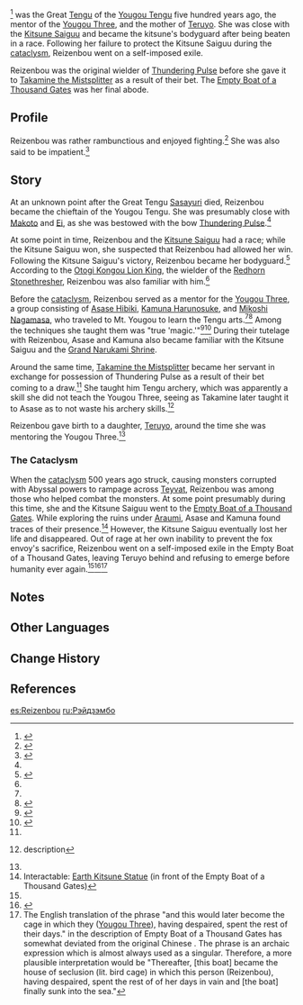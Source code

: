 {{Character Infobox
|type             = Mentioned
|region           = Inazuma

|affiliation      = Yougou Tengu
|group            = Tengu
|child            = Teruyo
}}
{{lang|'''Reizenbou'''|ja=霊善坊}}<ref name="Redhorn">{{Ref/Weapon|Redhorn Stonethresher}}</ref> was the Great [[Tengu]] of the [[Yougou Tengu]] five hundred years ago, the mentor of the [[Yougou Three]], and the mother of [[Teruyo]]. She was close with the [[Kitsune Saiguu]] and became the kitsune's bodyguard after being beaten in a race. Following her failure to protect the Kitsune Saiguu during the [[cataclysm]], Reizenbou went on a self-imposed exile.

Reizenbou was the original wielder of [[Thundering Pulse]] before she gave it to [[Takamine the Mistsplitter]] as a result of their bet. The [[Empty Boat of a Thousand Gates]] was her final abode.

==Profile==
Reizenbou was rather rambunctious and enjoyed fighting.<ref name="ShiRem">{{Ref/ArtiSet|Shimenawa's Reminiscence}}</ref> She was also said to be impatient.<ref name="ThunPulse">{{Ref/Weapon|Thundering Pulse}}</ref>

==Story==
At an unknown point after the Great Tengu [[Sasayuri]] died, Reizenbou became the chieftain of the Yougou Tengu. She was presumably close with [[Makoto]] and [[Ei]], as she was bestowed with the bow [[Thundering Pulse]].<ref name="ThunPulse" />

At some point in time, Reizenbou and the [[Kitsune Saiguu]] had a race; while the Kitsune Saiguu won, she suspected that Reizenbou had allowed her win. Following the Kitsune Saiguu's victory, Reizenbou became her bodyguard.<ref>{{Ref/Weapon|Hakushin Ring}}</ref> According to the [[Otogi King|Otogi Kongou Lion King]], the wielder of the [[Redhorn Stonethresher]], Reizenbou was also familiar with him.<ref name="Redhorn" />

Before the [[cataclysm]], Reizenbou served as a mentor for the [[Yougou Three]], a group consisting of [[Asase Hibiki]], [[Kamuna Harunosuke]], and [[Mikoshi Nagamasa]], who traveled to Mt. Yougou to learn the Tengu arts.<ref name="ShiRem"/><ref>{{Ref/Quest|The Narukami Trail}}</ref> Among the techniques she taught them was "true 'magic.'"<ref>{{Ref/Weapon|Hamayumi|Lore}}</ref><ref>{{Ref/Quest|Eight Locales Over Mountains and Seas (Quest)}}</ref> During their tutelage with Reizenbou, Asase and Kamuna also became familiar with the Kitsune Saiguu and the [[Grand Narukami Shrine (Faction)|Grand Narukami Shrine]].

Around the same time, [[Takamine the Mistsplitter]] became her servant in exchange for possession of Thundering Pulse as a result of their bet coming to a draw.<ref name="ThunPulse" /> She taught him Tengu archery, which was apparently a skill she did not teach the Yougou Three, seeing as Takamine later taught it to Asase as to not waste his archery skills.<ref>{{Ref/Arti|Storm Cage}} description</ref>

Reizenbou gave birth to a daughter, [[Teruyo]], around the time she was mentoring the Yougou Three.<ref name="ShiRem" />

===The Cataclysm===
When the [[cataclysm]] 500 years ago struck, causing monsters corrupted with Abyssal powers to rampage across [[Teyvat]], Reizenbou was among those who helped combat the monsters. At some point presumably during this time, she and the Kitsune Saiguu went to the [[Empty Boat of a Thousand Gates]]. While exploring the ruins under [[Araumi]], Asase and Kamuna found traces of their presence.<ref>Interactable: [[Earth Kitsune Statue#Araumi|Earth Kitsune Statue]] (in front of the Empty Boat of a Thousand Gates)</ref> However, the Kitsune Saiguu eventually lost her life and disappeared. Out of rage at her own inability to prevent the fox envoy's sacrifice, Reizenbou went on a self-imposed exile in the Empty Boat of a Thousand Gates, leaving Teruyo behind and refusing to emerge before humanity ever again.<ref name="ShiRem" /><ref>{{Ref/Domain|Empty Boat of a Thousand Gates}}</ref><ref group="Note">The English translation of the phrase "and this would later become the cage in which they ([[Yougou Three]]), having despaired, spent the rest of their days." in the description of Empty Boat of a Thousand Gates has somewhat deviated from the original Chinese {{zh|后来成了此人灰心之后虚度余生的樊笼，沉入了海下}}. The phrase {{zh|此人|lit=this person}} is an archaic expression which is almost always used as a singular. Therefore, a more plausible interpretation would be "Thereafter, [this boat] became the house of seclusion (lit. bird cage) in which this person (Reizenbou), having despaired, spent the rest of of her days in vain and [the boat] finally sunk into the sea."</ref>

==Notes==
{{Reflist|note=1}}

==Other Languages==
{{Other Languages|default_hidden=1
|en      = Reizenbou
|zhs     = 灵善坊
|zhs_rm  = Língshànfáng{{Assumed}}
|zht     = 靈善坊
|zht_rm  = Língshànfáng{{Assumed}}
|ja      = 霊善坊
|ja_rm   = Reizenbou
|ko      = {{tt|산령|山靈}} {{tt|선방|善坊}}
|es      = Reizenbou
|fr      = Reizenbou
|ru      = Рэйдзэмбо
|th      = Reizenbou
|vi      = Reizenbou
|de      = Reizenbou
|id      = Reizenbou
|pt      = Reizenbou
|tr      = Reizenbou
|it      = Reizenbou
}}

==Change History==
{{Change History|introduced=2.0}}

==References==
{{Reflist}}

[[es:Reizenbou]]
[[ru:Рэйдзэмбо]]